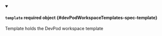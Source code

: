 


<details className="config-field" data-expandable="true" open>
<summary>

#### `template` <span className="config-field-required" data-required="false">required</span> <span className="config-field-type">object</span> <span className="config-field-default"></span> <span className="config-field-enum"></span> {#devPodWorkspaceTemplates-spec-template}

Template holds the DevPod workspace template

</summary>

<PartialTemplatereference />


</details>
